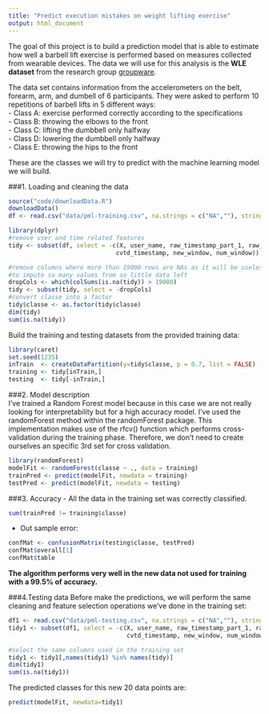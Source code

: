 ```yaml
---
title: "Predict execution mistakes on weight lifting exercise"
output: html_document
---
```


The goal of this project is to build a prediction model that is able to estimate how well a barbell lift exercise is performed based on measures collected from wearable devices.
The data we will use for this analysis is the **WLE dataset** from the research group [groupware](http://groupware.les.inf.puc-rio.br/har). 

The data set contains information from the accelerometers on the belt, forearm, arm, and dumbell of 6 participants. They were asked to perform 10 repetitions of barbell lifts in 5 different ways:  
- Class A: exercise performed correctly according to the specifications  
- Class B: throwing the elbows to the front  
- Class C: lifting the dumbbell only halfway  
- Class D: lowering the dumbbell only halfway  
- Class E: throwing the hips to the front  

These are the classes we will try to predict with the machine learning model we will build.

###1. Loading and cleaning the data

```r
source("code/downloadData.R")
downloadData()
df <- read.csv("data/pml-training.csv", na.strings = c("NA",""), stringsAsFactors = FALSE)
```

```r
library(dplyr)
#remove user and time related features
tidy <- subset(df, select = -c(X, user_name, raw_timestamp_part_1, raw_timestamp_part_2, 
                              cvtd_timestamp, new_window, num_window))

#remove columns where more than 19000 rows are NAs as it will be useless
#to impute so many values from so little data left
dropCols <- which(colSums(is.na(tidy)) > 19000)
tidy <- subset(tidy, select = -dropCols)
#convert classe into a factor
tidy$classe <- as.factor(tidy$classe)
dim(tidy)
sum(is.na(tidy))
```

Build the training and testing datasets from the provided training data:
```r
library(caret)
set.seed(1235)
inTrain  <- createDataPartition(y=tidy$classe, p = 0.7, list = FALSE)
training <- tidy[inTrain,]
testing  <- tidy[-inTrain,]
```

###2. Model description  
I've trained a Random Forest model because in this case we are not really looking for interpretability but for a high accuracy model. I've used the randomForest method within the randomForest package. This implementation makes use of the rfcv() function which performs cross-validation during the training phase. Therefore, we don't need to create ourselves an specific 3rd set for cross validation.

```r
library(randomForest)
modelFit <- randomForest(classe ~ ., data = training)
trainPred <- predict(modelFit, newdata = training)
testPred <- predict(modelFit, newdata = testing)
```

###3. Accuracy
- All the data in the training set was correctly classified.
```r
sum(trainPred != training$classe)
```

- Out sample error:
```r
confMat <- confusionMatrix(testing$classe, testPred)
confMat$overall[1]
confMat$table
```

**The algorithm performs very well in the new data not used for training with a 99.5% of accuracy.**

###4.Testing data
Before make the predictions, we will perform the same cleaning and feature selection operations we've done in the training set:
```r
df1 <- read.csv("data/pml-testing.csv", na.strings = c("NA",""), stringsAsFactors = FALSE)
tidy1 <- subset(df1, select = -c(X, user_name, raw_timestamp_part_1, raw_timestamp_part_2, 
                                 cvtd_timestamp, new_window, num_window))

#select the same columns used in the training set
tidy1 <- tidy1[,names(tidy1) %in% names(tidy)]
dim(tidy1)
sum(is.na(tidy1))
```

The predicted classes for this new 20 data points are:
```r
predict(modelFit, newdata=tidy1)
```
